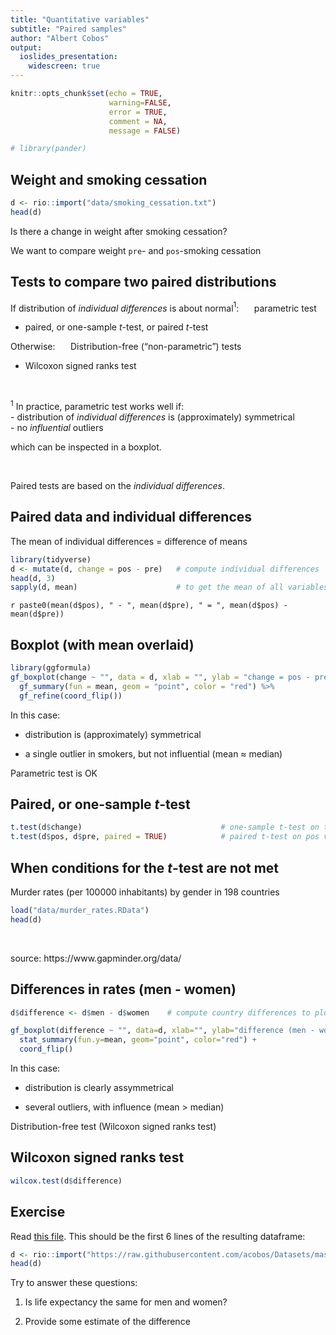 ```yaml
---
title: "Quantitative variables"
subtitle: "Paired samples"
author: "Albert Cobos"
output: 
  ioslides_presentation:
    widescreen: true
---
```


```r
knitr::opts_chunk$set(echo = TRUE, 
                      warning=FALSE, 
                      error = TRUE,
                      comment = NA,
                      message = FALSE)

# library(pander)
```

## Weight and smoking cessation

```r
d <- rio::import("data/smoking_cessation.txt")
head(d)
```

Is there a change in weight after smoking cessation?

We want to compare weight `pre`- and `pos`-smoking cessation


## Tests to compare two paired distributions {.smaller}

If distribution of *individual differences* is about normal$^1$: $\quad$ parametric test

- paired, or one-sample *t*-test, or paired *t*-test

Otherwise: $\quad$ Distribution-free ("non-parametric") tests

- Wilcoxon signed ranks test

</br>

$^1$ In practice, parametric test works well if:  
- distribution of *individual differences* is (approximately) symmetrical  
- no *influential* outliers

which can be inspected in a boxplot.

\ 

Paired tests are based on the *individual differences*.

## Paired data and individual differences

The mean of individual differences = difference of means

```r
library(tidyverse)
d <- mutate(d, change = pos - pre)   # compute individual differences
head(d, 3)
sapply(d, mean)                      # to get the mean of all variables in d
```

``r paste0(mean(d$pos), " - ", mean(d$pre), " = ", mean(d$pos) - mean(d$pre))``


## Boxplot (with mean overlaid)

```r
library(ggformula)
gf_boxplot(change ~ "", data = d, xlab = "", ylab = "change = pos - pre") %>% 
  gf_summary(fun = mean, geom = "point", color = "red") %>% 
  gf_refine(coord_flip())

```

In this case:

- distribution is  (approximately) symmetrical

- a single outlier in smokers, but not influential (mean $\approx$ median)

Parametric test is OK

## Paired, or one-sample *t*-test {.smaller}

```r
t.test(d$change)                               # one-sample t-test on the differences
t.test(d$pos, d$pre, paired = TRUE)            # paired t-test on pos vs pre
```

## When conditions for the *t*-test are not met

Murder rates (per 100000 inhabitants) by gender in 198 countries

```r
load("data/murder_rates.RData")
head(d)
```

</br>

source:  https://www.gapminder.org/data/


## Differences in rates (men - women)

```r
d$difference <- d$men - d$women    # compute country differences to plot them
```


```r
gf_boxplot(difference ~ "", data=d, xlab="", ylab="difference (men - women)") +
  stat_summary(fun.y=mean, geom="point", color="red") +
  coord_flip()
```

In this case:

- distribution is  clearly assymmetrical

- several outliers, with influence (mean > median)

Distribution-free test (Wilcoxon signed ranks test)

## Wilcoxon signed ranks test

```r
wilcox.test(d$difference)
```

## Exercise

Read [this file](https://raw.githubusercontent.com/acobos/Datasets/master/Life_Expectancy_with_continent.csv). This should be the first 6 lines of the resulting dataframe:

```r
d <- rio::import("https://raw.githubusercontent.com/acobos/Datasets/master/Life_Expectancy_with_continent.csv")
head(d)
```

Try to answer these questions:

1. Is life expectancy the same for men and women?

2. Provide some estimate of the difference

